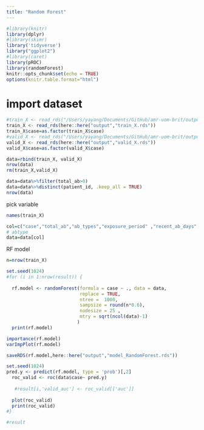 ```yaml
---
title: "Random Forest"
---
```


```r
#library(knitr)
library(dplyr)
#library(skimr)
library('tidyverse')
library("ggplot2")
#library(caret)
library(pROC)
library(randomForest)
knitr::opts_chunk$set(echo = TRUE)
options(knitr.table.format="html")

```

# import dataset
```r
#train_X <- read_rds("/Users/yayang/Documents/GitHub/amr-uom-brit/output/train_X.rds")
train_X <- read_rds(here::here("output","train_X.rds"))
train_X$case=as.factor(train_X$case)
#valid_X <- read_rds("/Users/yayang/Documents/GitHub/amr-uom-brit/output/valid_X.rds")
valid_X <- read_rds(here::here("output","valid_X.rds"))
valid_X$case=as.factor(valid_X$case)

data=rbind(train_X, valid_X)
nrow(data)
rm(train_X,valid_X)

data=data%>%filter(total_ab>0)
data=data%>%distinct(patient_id, .keep_all = TRUE)
nrow(data)

```


pick variable
```r
names(train_X)

col=c("case","total_ab","ab_types","exposure_period" ,"recent_ab_days","broad_ab_prescriptions" ,"interval_med" , "interval_sd")
# abtype
data=data[col]
```


RF model
```r

n=nrow(train_X)

set.seed(1024)
#for (i in 1:nrow(result)) {
  
  rf.model <- randomForest(formula = case ~ ., data = data, 
                           replace = TRUE,
                           ntree =  1000,
                           sampsize = round(n*0.6),
                           nodesize = 25 ,
                           mtry = sqrt(ncol(data)-1)
                          )
  print(rf.model)
```

```r
importance(rf.model)
varImpPlot(rf.model)

saveRDS(rf.model,here::here("output","model_RandomForest.rds"))
```




```r
set.seed(1024)
pred.y <- predict(rf.model, type = 'prob')[,2]
  roc_valid <- roc(data$case~ pred.y)
  
   #result[i,'valid_auc'] <- roc_valid[['auc']]
  
  plot(roc_valid)
  print(roc_valid)
#}

#result
```




